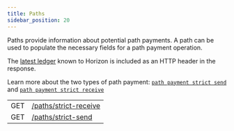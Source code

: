 ```yaml
---
title: Paths
sidebar_position: 20
---
```



Paths provide information about potential path payments. A path can be used to populate the necessary fields for a path payment operation.

The [latest ledger](../../structure/consistency.mdx) known to Horizon is included as an HTTP header in the response.

Learn more about the two types of path payment: [`path payment strict send`](../../../../../../learn/fundamentals/transactions/list-of-operations.mdx#path-payment-strict-send) and [`path payment strict receive`](../../../../../../learn/fundamentals/transactions/list-of-operations.mdx#path-payment-strict-receive)

<EndpointsTable title="Endpoints">

|  |  |
| --- | --- |
| GET | [/paths/strict-receive](../../list-strict-receive-payment-paths.api.mdx) |
| GET | [/paths/strict-send](../../list-strict-send-payment-paths.api.mdx) |

</EndpointsTable>

